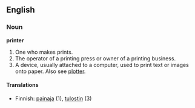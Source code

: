 ==English==
===Noun===
'''printer'''

# One who makes prints.
# The operator of a printing press or owner of a printing business.
# A device, usually attached to a computer, used to print text or images onto paper. Also see [[plotter]].

====Translations====

*Finnish: [[painaja]] (1), [[tulostin]] (3)